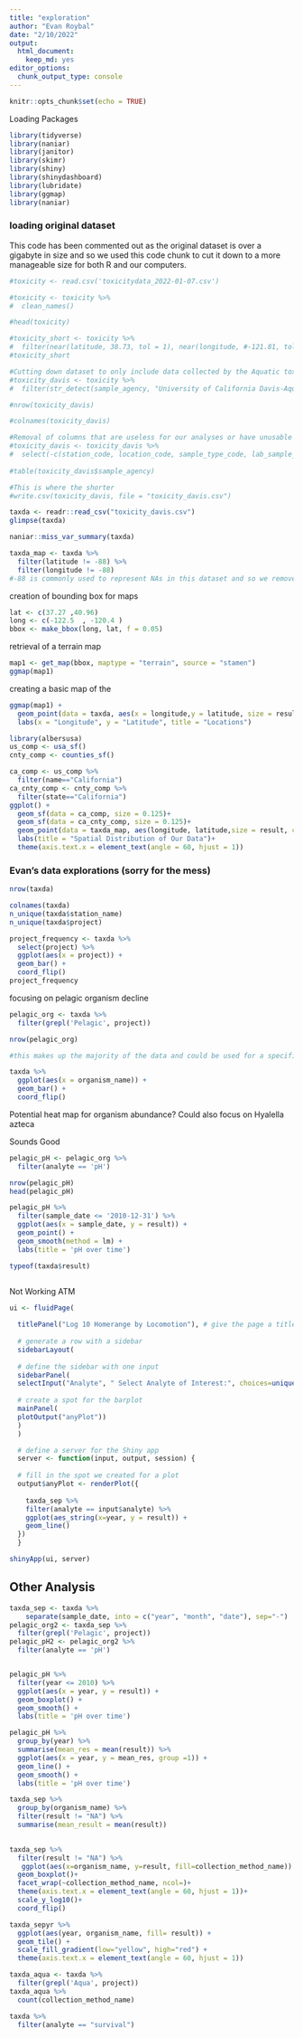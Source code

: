 ```yaml
---
title: "exploration"
author: "Evan Roybal"
date: "2/10/2022"
output: 
  html_document: 
    keep_md: yes
editor_options: 
  chunk_output_type: console
---
```


```r
knitr::opts_chunk$set(echo = TRUE)
```


Loading Packages
```r
library(tidyverse)
library(naniar)
library(janitor)
library(skimr)
library(shiny)
library(shinydashboard)
library(lubridate)
library(ggmap)
library(naniar)
```

### loading original dataset
This code has been commented out as the original dataset is over a gigabyte in size and so we used this code chunk to cut it down to a more manageable size for both R and our computers.
```r
#toxicity <- read.csv('toxicitydata_2022-01-07.csv')

#toxicity <- toxicity %>%
#  clean_names()

#head(toxicity)

#toxicity_short <- toxicity %>%
#  filter(near(latitude, 38.73, tol = 1), near(longitude, #-121.81, tol = 1))
#toxicity_short

#Cutting down dataset to only include data collected by the Aquatic toxicology lab at UC Davis
#toxicity_davis <- toxicity %>%
#  filter(str_detect(sample_agency, "University of California Davis-Aquatic Toxicology Lab"))

#nrow(toxicity_davis)

#colnames(toxicity_davis)

#Removal of columns that are useless for our analyses or have unusable data
#toxicity_davis <- toxicity_davis %>%
#  select(-c(station_code, location_code, sample_type_code, lab_sample_id, batch_verification_code, compliance_code, sample_comments, collection_comments, tox_test_comments, time_point_comments, tox_result_comments, tox_batch_comments, event_code, protocol_code, lab_submission_code, location_detail_wq_comments, sample_id))
         
#table(toxicity_davis$sample_agency)

#This is where the shorter 
#write.csv(toxicity_davis, file = "toxicity_davis.csv")

```

```r
taxda <- readr::read_csv("toxicity_davis.csv")
glimpse(taxda)

```

```r
naniar::miss_var_summary(taxda)
```


```r
taxda_map <- taxda %>%
  filter(latitude != -88) %>%
  filter(longitude != -88) 
#-88 is commonly used to represent NAs in this dataset and so we removed this from latitude and longitude to not mess with any maps created
```

creation of bounding box for maps
```r
lat <- c(37.27 ,40.96)
long <- c(-122.5  , -120.4 )
bbox <- make_bbox(long, lat, f = 0.05)
```

retrieval of a terrain map
```r
map1 <- get_map(bbox, maptype = "terrain", source = "stamen")
ggmap(map1)
```

creating a basic map of the 
```r
ggmap(map1) + 
  geom_point(data = taxda, aes(x = longitude,y = latitude, size = result, color = result)) +
  labs(x = "Longitude", y = "Latitude", title = "Locations")
```

```r
library(albersusa)
us_comp <- usa_sf()
cnty_comp <- counties_sf()

ca_comp <- us_comp %>%
  filter(name=="California")
ca_cnty_comp <- cnty_comp %>% 
  filter(state=="California")
ggplot() +
  geom_sf(data = ca_comp, size = 0.125)+
  geom_sf(data = ca_cnty_comp, size = 0.125)+
  geom_point(data = taxda_map, aes(longitude, latitude,size = result, color = organism_name), alpha = .3)+
  labs(title = "Spatial Distribution of Our Data")+
  theme(axis.text.x = element_text(angle = 60, hjust = 1))
```


### Evan's data explorations (sorry for the mess)
```r
nrow(taxda)

colnames(taxda)
n_unique(taxda$station_name)
n_unique(taxda$project)
```

```r
project_frequency <- taxda %>%
  select(project) %>%
  ggplot(aes(x = project)) +
  geom_bar() +
  coord_flip()
project_frequency
```

focusing on pelagic organism decline
```r
pelagic_org <- taxda %>%
  filter(grepl('Pelagic', project))

nrow(pelagic_org)

#this makes up the majority of the data and could be used for a specific analysis that targets the ocean
```

```r
taxda %>%
  ggplot(aes(x = organism_name)) +
  geom_bar() +
  coord_flip()
```
Potential heat map for organism abundance?
Could also focus on Hyalella azteca

Sounds Good


```r
pelagic_pH <- pelagic_org %>%
  filter(analyte == 'pH')

nrow(pelagic_pH)
head(pelagic_pH)

pelagic_pH %>%
  filter(sample_date <= '2010-12-31') %>%
  ggplot(aes(x = sample_date, y = result)) +
  geom_point() +
  geom_smooth(method = lm) +
  labs(title = 'pH over time')

```

```r
typeof(taxda$result)
```

```r

```




Not Working ATM
```r
ui <- fluidPage(    
  
  titlePanel("Log 10 Homerange by Locomotion"), # give the page a title
  
  # generate a row with a sidebar
  sidebarLayout(      
    
  # define the sidebar with one input
  sidebarPanel(
  selectInput("Analyte", " Select Analyte of Interest:", choices=unique(taxda$analyte)), hr()),
    
  # create a spot for the barplot
  mainPanel(
  plotOutput("anyPlot"))
  )
  )

  # define a server for the Shiny app
  server <- function(input, output, session) {
  
  # fill in the spot we created for a plot
  output$anyPlot <- renderPlot({
    
    taxda_sep %>% 
    filter(analyte == input$analyte) %>%
    ggplot(aes_string(x=year, y = result)) + 
    geom_line()
  })
  }

shinyApp(ui, server)

```

## Other Analysis

```r
taxda_sep <- taxda %>%
    separate(sample_date, into = c("year", "month", "date"), sep="-") 
pelagic_org2 <- taxda_sep %>%
  filter(grepl('Pelagic', project))
pelagic_pH2 <- pelagic_org2 %>%
  filter(analyte == 'pH')


pelagic_pH %>%
  filter(year <= 2010) %>%
  ggplot(aes(x = year, y = result)) +
  geom_boxplot() +
  geom_smooth() +
  labs(title = 'pH over time')
```




```r
pelagic_pH %>%
  group_by(year) %>%
  summarise(mean_res = mean(result)) %>%
  ggplot(aes(x = year, y = mean_res, group =1)) +
  geom_line() +
  geom_smooth() +
  labs(title = 'pH over time')
```

```r
taxda_sep %>%
  group_by(organism_name) %>%
  filter(result != "NA") %>%
  summarise(mean_result = mean(result)) 
  
```

```r
taxda_sep %>%
  filter(result != "NA") %>%
   ggplot(aes(x=organism_name, y=result, fill=collection_method_name)) + 
  geom_boxplot()+ 
  facet_wrap(~collection_method_name, ncol=)+
  theme(axis.text.x = element_text(angle = 60, hjust = 1))+
  scale_y_log10()+
  coord_flip()
```

```r
taxda_sepyr %>%
  ggplot(aes(year, organism_name, fill= result)) + 
  geom_tile() +
  scale_fill_gradient(low="yellow", high="red") +
  theme(axis.text.x = element_text(angle = 60, hjust = 1))
```

```r
taxda_aqua <- taxda %>%
  filter(grepl('Aqua', project))
taxda_aqua %>%
  count(collection_method_name)
```

```r
taxda %>%
  filter(analyte == "survival")
```

